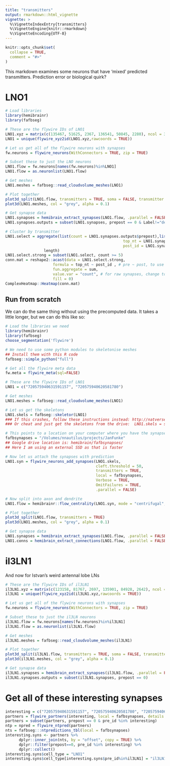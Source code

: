 ```yaml
---
title: "transmitters"
output: rmarkdown::html_vignette
vignette: >
  %\VignetteIndexEntry{transmitters}
  %\VignetteEngine{knitr::rmarkdown}
  %\VignetteEncoding{UTF-8}
---
```


```r
knitr::opts_chunk$set(
  collapse = TRUE,
  comment = "#>"
)
```

This markdown examines some neurons that have 'mixed' predicted transmitters. Prediction error or biological quirk?

# LNO1

```r
# Load libraries
library(hemibrainr)
library(fafbseg)

# These are the flywire IDs of LNO1
LNO1.xyz = matrix(c(135467, 51625, 2367, 136541, 50845, 2280), ncol = 3, byrow = TRUE)
LNO1 = unique(flywire_xyz2id(LNO1.xyz,rawcoords = TRUE))

# Let us get all of the flywire neurons with synapses
fw.neurons = flywire_neurons(WithConnectors = TRUE, zip = TRUE)

# Subset these to just the LNO neurons
LNO1.flow = fw.neurons[names(fw.neurons)%in%LNO1]
LNO1.flow = as.neuronlist(LNO1.flow)

# Get meshes
LNO1.meshes = fafbseg::read_cloudvolume_meshes(LNO1)

# Plot together
plot3d_split(LNO1.flow, transmitters = TRUE, soma = FALSE, transmitter.alpha = 1)
plot3d(LNO1.meshes, col = "grey", alpha = 0.1)

# Get synapse data
LNO1.synapses = hemibrain_extract_synapses(LNO1.flow, .parallel = FALSE, OmitFailures = FALSE)
LNO1.synapses.outputs = subset(LNO1.synapses, prepost == 0 & Label!="dendrite")

# Cluster by transmitter
LNO1.select = aggregate(list(count = LNO1.synapses.outputs$prepost),list(pre_id = LNO1.synapses.outputs$pre_id,
                                                    top_nt = LNO1.synapses.outputs$top_nt,
                                                    post_id = LNO1.synapses.outputs$post_id),
                 length)
LNO1.select.strong = subset(LNO1.select, count >= 5)
conn.mat = reshape2::acast(data = LNO1.select.strong,
                     formula = top_nt ~ post_id , # pre ~ post, to use bodyids instead of cells
                     fun.aggregate = sum,
                     value.var = "count", # for raw synapses, change to count
                     fill = 0)
ComplexHeatmap::Heatmap(conn.mat)
```

## Run from scratch

We can do the same thing without using the precomputed data. It takes a little longer, but we can do this like so:

```r
# Load the libraries we need
library(hemibrainr)
library(fafbseg)
choose_segmentation('flywire')

# We need to use some python modules to skeletonise meshes
## Install them with this R code
fafbseg::simple_python("full")

# Get all the flywire meta data
fw.meta = flywire_meta(sql=FALSE)

# These are the flywire IDs of LNO1
LNO1 = c("720575940631591157", "720575940620581780")

# Get meshes
LNO1.meshes = fafbseg::read_cloudvolume_meshes(LNO1)

# Let us get the skeletons 
LNO1.skels = fafbseg::skeletor(LNO1)
### If this crashes, follow these instructions instead: http://natverse.org/fafbseg/articles/articles/installing-cloudvolume-meshparty.html
### Or cheat and just get the skeletons from the drive:  LNO1.skels = subset(flywire_neurons(), flywire_id %in% LNO1)

# This points to a location on your computer where you have the synapse SQL database 
fafbsynapses = "/Volumes/nnautilus/projects/JanFunke"
## Google drive location is: hemibrain/fafbsynapses/
## Here I am using an external SSD as that is faster

# Now let us attach the synapses with prediction
LNO1.syn = flywire_neurons_add_synapses(LNO1.skels,
                                        cleft.threshold = 50,
                                        transmitters = TRUE,
                                        local = fafbsynapses,
                                        Verbose = TRUE,
                                        OmitFailures = TRUE,
                                        .parallel = FALSE)

# Now split into axon and dendrite
LNO1.flow = hemibrainr::flow_centrality(LNO1.syn, mode = "centrifugal", polypre = TRUE, split = "synapses", .parallel = FALSE, OmitFailures = TRUE)

# Plot together
plot3d_split(LNO1.flow, transmitters = TRUE)
plot3d(LNO1.meshes, col = "grey", alpha = 0.1)

# Get synapse data
LNO1.synapses = hemibrain_extract_synapses(LNO1.flow, .parallel = FALSE, OmitFailures = FALSE)
LNO1.conns = hemibrain_extract_connections(LNO1.flow, .parallel = FALSE, OmitFailures = FALSE, meta = fw.meta)
```

# il3LN1

And now for Istvan's weird antennal lobe LNs


```r
# These are the flywire IDs of il3LN1
il3LN1.xyz = matrix(c(123158, 81767, 2697, 135901, 84928, 2642), ncol = 3, byrow = TRUE)
il3LN1 = unique(flywire_xyz2id(il3LN1.xyz,rawcoords = TRUE))

# Let us get all of the flywire neurons with synapses
fw.neurons = flywire_neurons(WithConnectors = TRUE, zip = TRUE)

# Subset these to just the il3LN neurons
il3LN1.flow = fw.neurons[names(fw.neurons)%in%il3LN1]
il3LN1.flow = as.neuronlist(il3LN1.flow)

# Get meshes
il3LN1.meshes = fafbseg::read_cloudvolume_meshes(il3LN1)

# Plot together
plot3d_split(il3LN1.flow, transmitters = TRUE, soma = FALSE, transmitter.alpha = 1)
plot3d(il3LN1.meshes, col = "grey", alpha = 0.1)

# Get synapse data
il3LN1.synapses = hemibrain_extract_synapses(il3LN1.flow, .parallel = FALSE, OmitFailures = FALSE)
il3LN1.synapses.outputs = subset(il3LN1.synapses, prepost == 0)
```

# Get all of these interesting synapses

```r
interesting = c("720575940631591157", "720575940620581780", "720575940638426064", "720575940609123794")
partners = flywire_partners(interesting, local = fafbsynapses, details = TRUE)
partners = subset(partners, prepost == 0 & pre_id %in% interesting)
ntp = npred = flywire_ntpred(partners)
nts = fafbseg:::ntpredictions_tbl(local = fafbsynapses)
interesting.syns <- partners %>%
      dplyr::inner_join(nts, by = "offset", copy = TRUE) %>%
      dplyr::filter(prepost==0, pre_id %in% interesting) %>%
      dplyr::collect()
interesting.syns$cell_type = "LNO1"
interesting.syns$cell_type[interesting.syns$pre_id%in%il3LN1] = "il3LN1"
```



